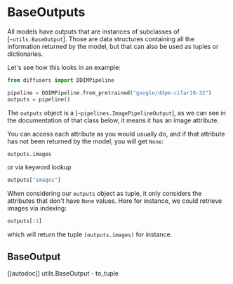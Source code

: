 <!--Copyright 2022 The HuggingFace Team. All rights reserved.

Licensed under the Apache License, Version 2.0 (the "License"); you may not use this file except in compliance with
the License. You may obtain a copy of the License at

http://www.apache.org/licenses/LICENSE-2.0

Unless required by applicable law or agreed to in writing, software distributed under the License is distributed on
an "AS IS" BASIS, WITHOUT WARRANTIES OR CONDITIONS OF ANY KIND, either express or implied. See the License for the
specific language governing permissions and limitations under the License.
-->

# BaseOutputs

All models have outputs that are instances of subclasses of [`~utils.BaseOutput`]. Those are
data structures containing all the information returned by the model, but that can also be used as tuples or
dictionaries.

Let's see how this looks in an example:

```python
from diffusers import DDIMPipeline

pipeline = DDIMPipeline.from_pretrained("google/ddpm-cifar10-32")
outputs = pipeline()
```

The `outputs` object is a [`~pipelines.ImagePipelineOutput`], as we can see in the
documentation of that class below, it means it has an image attribute.

You can access each attribute as you would usually do, and if that attribute has not been returned by the model, you will get `None`:

```python
outputs.images
```

or via keyword lookup

```python
outputs["images"]
```

When considering our `outputs` object as tuple, it only considers the attributes that don't have `None` values.
Here for instance, we could retrieve images via indexing:

```python
outputs[:1]
```

which will return the tuple `(outputs.images)` for instance.

## BaseOutput

[[autodoc]] utils.BaseOutput
    - to_tuple
